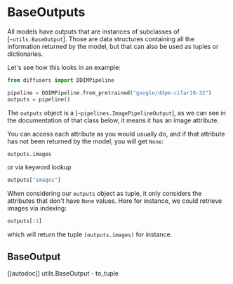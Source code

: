 <!--Copyright 2022 The HuggingFace Team. All rights reserved.

Licensed under the Apache License, Version 2.0 (the "License"); you may not use this file except in compliance with
the License. You may obtain a copy of the License at

http://www.apache.org/licenses/LICENSE-2.0

Unless required by applicable law or agreed to in writing, software distributed under the License is distributed on
an "AS IS" BASIS, WITHOUT WARRANTIES OR CONDITIONS OF ANY KIND, either express or implied. See the License for the
specific language governing permissions and limitations under the License.
-->

# BaseOutputs

All models have outputs that are instances of subclasses of [`~utils.BaseOutput`]. Those are
data structures containing all the information returned by the model, but that can also be used as tuples or
dictionaries.

Let's see how this looks in an example:

```python
from diffusers import DDIMPipeline

pipeline = DDIMPipeline.from_pretrained("google/ddpm-cifar10-32")
outputs = pipeline()
```

The `outputs` object is a [`~pipelines.ImagePipelineOutput`], as we can see in the
documentation of that class below, it means it has an image attribute.

You can access each attribute as you would usually do, and if that attribute has not been returned by the model, you will get `None`:

```python
outputs.images
```

or via keyword lookup

```python
outputs["images"]
```

When considering our `outputs` object as tuple, it only considers the attributes that don't have `None` values.
Here for instance, we could retrieve images via indexing:

```python
outputs[:1]
```

which will return the tuple `(outputs.images)` for instance.

## BaseOutput

[[autodoc]] utils.BaseOutput
    - to_tuple
